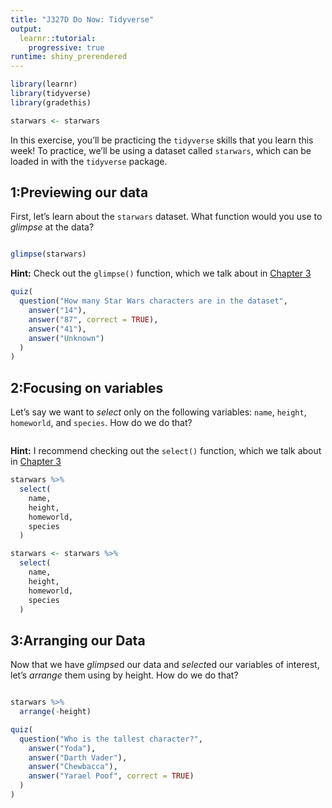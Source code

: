 ```yaml
---
title: "J327D Do Now: Tidyverse"
output: 
  learnr::tutorial:
    progressive: true
runtime: shiny_prerendered
---
```


```r
library(learnr)
library(tidyverse)
library(gradethis)

starwars <- starwars
```

In this exercise, you'll be practicing the `tidyverse` skills that you learn this week! To practice, we'll be using a dataset called `starwars`, which can be loaded in with the `tidyverse` package.

## 1:Previewing our data

First, let's learn about the `starwars` dataset. What function would you use to *glimpse* at the data?

```r

```

```r
glimpse(starwars)
```

<div id="glimpseexercise-hint">
**Hint:** Check out the `glimpse()` function, which we talk about in [Chapter 3](https://utdata.github.io/rwdir/counts-import.html#glimpse-the-data)
</div>


```r
quiz(
  question("How many Star Wars characters are in the dataset",
    answer("14"),
    answer("87", correct = TRUE),
    answer("41"),
    answer("Unknown")
  )
)
```

## 2:Focusing on variables

Let's say we want to *select* only on the following variables: `name`, `height`, `homeworld`, and `species`. How do we do that?

```r

```

<div id="selectexercise-hint">
**Hint:** I recommend checking out the `select()` function, which we talk about in [Chapter 3](https://utdata.github.io/rwdir/counts-import.html#selecting-columns)
</div>

```r
starwars %>%
  select(
    name,
    height,
    homeworld,
    species
  )
```

```r
starwars <- starwars %>%
  select(
    name,
    height,
    homeworld,
    species
  )
```

## 3:Arranging our Data

Now that we have *glimpse*d our data and *select*ed our variables of interest, let's *arrange* them using by height. How do we do that?
```r

```

```r
starwars %>%
  arrange(-height)
```

```r
quiz(
  question("Who is the tallest character?",
    answer("Yoda"),
    answer("Darth Vader"),
    answer("Chewbacca"),
    answer("Yarael Poof", correct = TRUE)
  )
)
```
